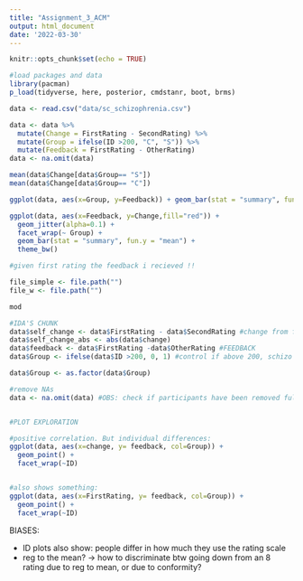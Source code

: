 ```yaml
---
title: "Assignment_3_ACM"
output: html_document
date: '2022-03-30'
---
```


```r
knitr::opts_chunk$set(echo = TRUE)
```


```r
#load packages and data
library(pacman)
p_load(tidyverse, here, posterior, cmdstanr, boot, brms)

data <- read.csv("data/sc_schizophrenia.csv")


```


```r
data <- data %>%
  mutate(Change = FirstRating - SecondRating) %>%
  mutate(Group = ifelse(ID >200, "C", "S")) %>%
  mutate(Feedback = FirstRating - OtherRating)
data <- na.omit(data)

mean(data$Change[data$Group== "S"])
mean(data$Change[data$Group== "C"])

ggplot(data, aes(x=Group, y=Feedback)) + geom_bar(stat = "summary", fun.y = "mean")

ggplot(data, aes(x=Feedback, y=Change,fill="red")) +
  geom_jitter(alpha=0.1) +
  facet_wrap(~ Group) + 
  geom_bar(stat = "summary", fun.y = "mean") +
  theme_bw()

#given first rating the feedback i recieved !!


```



```r
file_simple <- file.path("")
file_w <- file.path("")

mod


```


```r
#IDA'S CHUNK
data$self_change <- data$FirstRating - data$SecondRating #change from first to second rating
data$self_change_abs <- abs(data$change)
data$feedback <- data$FirstRating -data$OtherRating #FEEDBACK
data$Group <- ifelse(data$ID >200, 0, 1) #control if above 200, schizo if below

data$Group <- as.factor(data$Group)

#remove NAs
data <- na.omit(data) #OBS: check if participants have been removed fully even if only some NAs...


#PLOT EXPLORATION

#positive correlation. But individual differences:
ggplot(data, aes(x=change, y= feedback, col=Group)) +
  geom_point() +
  facet_wrap(~ID)


#also shows something:
ggplot(data, aes(x=FirstRating, y= feedback, col=Group)) +
  geom_point() +
  facet_wrap(~ID)

```


BIASES:

- ID plots also show: people differ in how much they use the rating scale
- reg to the mean? -> how to discriminate btw going down from an 8 rating due to reg to mean, or due to conformity?

